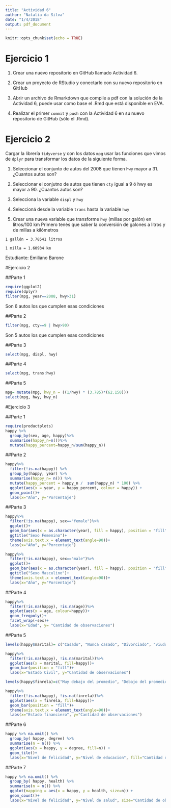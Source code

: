 ```yaml
---
title: "Actividad 6"
author: "Natalia da Silva"
date: "1/4/2018"
output: pdf_document
---
```


```r
knitr::opts_chunk$set(echo = TRUE)
```


# Ejercicio 1

1. Crear una  nuevo repositorio en GitHub llamado Actividad 6.

2. Crear un proyecto de RStudio y conectarlo con su nuevo repositorio en GitHub

3. Abrir un archivo de Rmarkdown que compile a pdf con la solución de la Actividad 6, puede usar como base el .Rmd que está disponible en EVA. 

4. Realizar el primer `commit` y `push` con la Actividad 6 en su nuevo repositorio de GitHub (sólo el .Rmd).


# Ejercicio 2
Cargar la librería `tidyverse` y con los datos `mpg` usar las funciones que vimos de `dplyr` para  transformar los datos de la siguiente forma. 

1. Seleccionar el conjunto de autos del 2008 que tienen `hwy` mayor a 31. ¿Cuantos autos son?

2. Seleccionar el conjutno de autos que tienen `cty` igual a 9 ó hwy es mayor a 90. ¿Cuantos autos son? 

3. Selecciona la variable `displ` y `hwy`

4. Seleccioná desde la variable `trans` hasta la variable `hwy`

5. Crear una nueva variable que transforme  `hwy` (millas por galón) en litros/100 km 
Primero tenés que saber la conversión de galones a litros y de millas a kilómetros

`1 gallón = 3.78541 litros`

`1 milla = 1.60934 km`

\newpage

\centering Estudiante: Emiliano Barone

\raggedright

#Ejercicio 2

##Parte 1

```r
require(ggplot2)
require(dplyr)
filter(mpg, year==2008, hwy>31)
```

Son 6 autos los que cumplen esas condiciones


\fbox{\begin{minipage}{48em}
Bien, si fueran m\'as podr\'ias usar `summarise` para contar la cantidad
\end{minipage}}

##Parte 2

```r
filter(mpg, cty==9 | hwy>90)
```
 
Son 5 autos los que cumplen esas condiciones

\fbox{\begin{minipage}{48em}
Bien
\end{minipage}}

\newpage

##Parte 3

```r
select(mpg, displ, hwy)
```

\fbox{\begin{minipage}{48em}
Bien
\end{minipage}}


##Parte 4

```r
select(mpg, trans:hwy)
```

\fbox{\begin{minipage}{48em}
Bien!
\end{minipage}}

\newpage

##Parte 5


```r
mpg= mutate(mpg, hwy_n = ((1/hwy) * (3.785)*(62.150)))
select(mpg, hwy, hwy_n)
```


\fbox{\begin{minipage}{48em}
Bien!
\end{minipage}}

\newpage

#Ejercicio 3

##Parte 1

```r
require(productplots)
happy %>%
  group_by(sex, age, happy)%>%
  summarise(happy_n=n())%>%
  mutate(happy_percent=happy_n/sum(happy_n))
```


\fbox{\begin{minipage}{48em}
Cuando puse a lo largo de todos los a\~nos esperaba que en el agrupamieto usaran year en vez de edad. A su vez hay que tener cuidado con `group\_by` ya que hay tener cuidado donde suma 100\%. Ver soluci\'on.
\end{minipage}}
\newpage


##Parte 2

```r
happy%>%
  filter(!is.na(happy)) %>% 
  group_by(happy, year) %>% 
  summarise(happy_n= n()) %>% 
  mutate(happy_percent = happy_n /  sum(happy_n) * 100) %>%
  ggplot(aes(x = year, y = happy_percent, colour = happy)) + 
  geom_point()+
  labs(x="Año", y="Porcentaje")
```


\fbox{\begin{minipage}{48em}
Esperaba el mismo agrupamiento que el anterior tendr\'ia que haber 6 puntos en cada an\~no.
Qu\'e suma 100\% en tu visualizaci\'on? hay que tener cuidado con el agrupamiento , si corr\'es hasta summarise vas a ver que la \'ultima variable con la que agrupaste no la toma en cuenta y define Groups solo con happy.
Aunque no lo ped\'i en agregar\'ia un comentario interesante de la figura, el comentario te ayudar\'ia a ver si tiene o no sentido lo que ves y lo que est\'as dibujando.
\end{minipage}}

\newpage

##Parte 3

```r
happy%>%
  filter(!is.na(happy), sex=="female")%>%
  ggplot()+ 
  geom_bar(aes(x = as.character(year), fill = happy), position = "fill")+
  ggtitle("Sexo Femenino")+
  theme(axis.text.x = element_text(angle=90))+
  labs(x="Año", y="Porcentaje")

happy%>%
  filter(!is.na(happy), sex=="male")%>%
  ggplot()+ 
  geom_bar(aes(x = as.character(year), fill = happy), position = "fill")+
  ggtitle("Sexo Masculino")+
  theme(axis.text.x = element_text(angle=90))+
  labs(x="Año", y="Porcentaje")

```
\fbox{\begin{minipage}{48em}
En este caso usando `facet\_wrap` facilitar\'ia la comparaci\'on porque ver\'iamos los dos en el mismo display gr\'afico.
Se puede hacer sin incluir a\~no.
\end{minipage}}

\newpage

##Parte 4

```r
happy%>%
  filter(!is.na(happy), !is.na(age))%>%
  ggplot(aes(x = age, colour=happy))+ 
  geom_freqpoly()+
  facet_wrap(~sex)+
  labs(x="Edad", y= "Cantidad de observaciones")
```

\newpage

##Parte 5

```r
levels(happy$marital)= c("Casado", "Nunca casado", "Divorciado", "viudo", "Separado")

happy%>%
  filter(!is.na(happy), !is.na(marital))%>%
  ggplot(aes(x = marital, fill=happy))+ 
  geom_bar(position = "fill")+
  labs(x="Estado Civil", y="Cantidad de observaciones")

levels(happy$finrela)=c("Muy debajo del promedio", "Debajo del promedio", "Promedio", "Encima del promedio", "Muy por encima del promedio")

happy%>%
  filter(!is.na(happy), !is.na(finrela))%>%
  ggplot(aes(x = finrela, fill=happy))+ 
  geom_bar(position = "fill")+
  theme(axis.text.x = element_text(angle=90))+
  labs(x="Estado financiero", y="Cantidad de observaciones")
```

\newpage

##Parte 6

```r
happy %>% na.omit() %>%
  group_by( happy, degree) %>%
  summarise(n = n()) %>%
  ggplot(aes(x = happy, y = degree, fill=n)) +
  geom_tile()+
  labs(x="Nivel de felicidad", y="Nivel de educacion", fill="Cantidad de observaciones")

```

\newpage

##Parte 7

```r
happy %>% na.omit() %>%
  group_by( happy, health) %>%
  summarise(n = n()) %>%
  ggplot(mapping = aes(x = happy, y = health, size=n)) +
  geom_count()+
  labs(x="Nivel de felicidad", y="Nivel de salud", size="Cantidad de observaciones")

```




\fbox{\begin{minipage}{48em}
En el ejercicio 3 no alcanza con proponer una visualizaci\'on si no interpret\'as y respond\'es las preguntas planteadas.
Tu c\'odigo y trabajo en general est\'a ordenado y prolijo pero le faltan comentarios. 
Ver soluci\'on.  Puntos 8/10
\end{minipage}}




